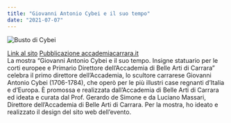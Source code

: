```yaml
---
title: "Giovanni Antonio Cybei e il suo tempo"
date: "2021-07-07"
---
```


![Busto di Cybei](https://res.cloudinary.com/lorenzoantei-github-io/image/upload/v1646585596/gatsby/CYBEI_2_keqhpv.png)

<div className="flex flex-col">
    <a href="https://www.accademiacarrara.it/img/mcybei/index.html">Link al sito</a>
    <a href="https://www.accademiacarrara.it/it/mostra-cybei-2021">Pubblicazione accademiacarrara.it</a>
</div>
La mostra “Giovanni Antonio Cybei e il suo tempo. Insigne statuario per le corti europee e Primario Direttore dell’Accademia di Belle Arti di Carrara” celebra il primo direttore dell’Accademia, lo scultore carrarese Giovanni Antonio Cybei (1706-1784), che operò per le più illustri case regnanti d’Italia e d’Europa. È promossa e realizzata dall’Accademia di Belle Arti di Carrara ed ideata e curata dal Prof. Gerardo de Simone e da Luciano Massari, Direttore dell’Accademia di Belle Arti di Carrara. Per la mostra, ho ideato e realizzato il design del sito web dell’evento.